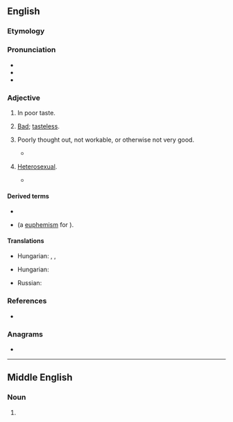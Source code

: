 {{also|Naff}}
==English==

===Etymology===
{{rfe|en}}

===Pronunciation===
* {{IPA|en|/næf/}}
* {{audio|en|En-au-naff.ogg|Audio (AU)}}
* {{rhymes|en|æf}}

===Adjective===
{{en-adj|er}}

# {{lb|en|Britain|colloquial}} In poor taste.
#: {{ux|en|That tie is a bit '''naff''', don’t you think?}}
# {{lb|en|Polari}} [[bad|Bad]]; [[tasteless]].
# {{lb|en|Britain|colloquial}} Poorly thought out, not workable, or otherwise not very good.
#: {{ux|en|That’s a really '''naff''' example.}}
#* {{quote-web|en|url=http://www.theguardian.com/commentisfree/2019/feb/23/amy-winehouse-hologram-tour-cancelled|title=Amy Winehouse could belt out a tune – her naff hologram can’t|author=Barbara Ellen|date=2019-02-24|work=The Guardian|passage= A mere seven years after her tragic death, isn’t it grim and tasteless to send her hologram off on some '''naff''' tour?}}
# {{lb|en|Polari}} [[heterosexual|Heterosexual]].
#* {{quote-book
|en
|year=2004
|first=Pip|last=Granger
|title=Trouble In Paradise
|passage=The omie was a veritable donkey beneath the waistband, darlings.  A donkey!  No wonder your boss-palone is so smitten. I've seen my share, dollies, but this old omiepalone was shaken to the core.  Such a terrible waste on a '''naff''' bloke.
}}

====Derived terms====
* {{l|en|naff all}}
* {{l|en|naff off}} (a [[euphemism]] for {{m|en|fuck off}}).

====Translations====
{{trans-top|in poor taste}}
{{trans-mid}}
* Hungarian: {{t+|hu|ciki}}, {{t|hu|cikis}}, {{t+|hu|gáz}}
{{trans-bottom}}

{{trans-top|poorly thought out, not workable, or otherwise not very good}}
* Hungarian: {{t+|hu|gáz}}
{{trans-mid}}
* Russian: {{t+|ru|отстойный}}
{{trans-bottom}}

===References===
* {{R:OneLook}}

===Anagrams===
* {{anagrams|en|a=affn|FNAF|FNaF}}

----

==Middle English==

===Noun===
{{head|enm|noun}}

# {{tlb|enm|Northern ME}} {{alt form|enm|nave}}